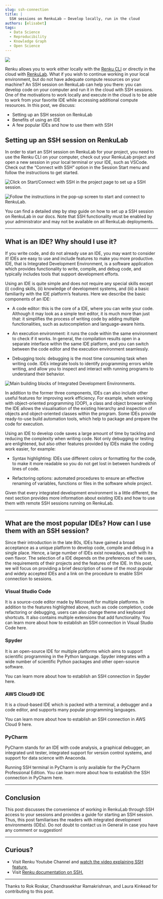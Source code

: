 ```yaml
---
slug: ssh-connection
title: |
  SSH sessions on RenkuLab — Develop locally, run in the cloud
authors: [elisabet]
tags:
  - Data Science
  - Reproducibility
  - Knowledge Graph
  - Open Science
---
```


![](./image_1.png)

Renku allows you to work either locally with the [Renku CLI](https://renku.readthedocs.io/en/latest/how-to-guides/own_machine/index.html) or directly in the cloud with [RenkuLab](https://renkulab.io). What if you wish to continue working in your local environment, but do not have adequate compute resources on your machine? An SSH session on RenkuLab can help you there: you can develop code on your computer and run it in the cloud with SSH sessions. One of the motivations to work locally and execute in the cloud is to be able to work from your favorite IDE while accessing additional compute resources. In this post, we discuss:
* Setting up an SSH session on RenkuLab
* Benefits of using an IDE
* A few popular IDEs and how to use them with SSH

<!-- truncate -->

## Setting up an SSH session on RenkuLab
In order to start an SSH session on RenkuLab for your project, you need to use the Renku CLI on your computer, check out your RenkuLab project and open a new session in your local terminal or your IDE, such as VSCode. Check out the “Connect with SSH” option in the Session Start menu and follow the instructions to get started.


![Click on Start/Connect with SSH in the project page to set up a SSH session.](./image_2.png)


![Follow the instructions in the pop-up screen to start and connect to RenkuLab.](./image_3.png)

You can find a detailed step by step guide on how to set up a SSH session on RenkuLab in our docs. Note that SSH functionality must be enabled by your administrator and may not be available on all RenkuLab deployments.

---

## What is an IDE? Why should I use it?

If you write code, and do not already use an IDE, you may want to consider it! IDEs are easy to use and include features to make you more productive.
IDE, that is Integrated Development Environment, is a software application which provides functionality to write, compile, and debug code, and typically includes tools that support development efforts.

Using an IDE is quite simple and does not require any special skills except (i) coding skills, (ii) knowledge of development systems, and (iii) a basic familiarity with the IDE platform’s features. Here we describe the basic components of an IDE:
* A code editor: this is the core of a IDE, where you can write your code. Although it may look as a simple text editor, it is much more than just that: it simplifies the process of writing code by adding multiple functionalities, such as autocompletion and language-aware hints.

* An execution environment: it runs the code within the same environment to check if it works. In general, the compilation results open in a separate interface within the same IDE platform, and you can switch between the code editor and the execution environment seamlessly.

* Debugging tools: debugging is the most time consuming task when writing code. IDEs integrate tools to identify programming errors while writing, and allow you to inspect and interact with running programs to understand their behavior.

![Main building blocks of Integrated Development Environments.](./image_4.png)

In addition to the former three components, IDEs can also include other useful features for improving work efficiency. For example, when working with object-oriented programming (OOP), a class and object browser within the IDE allows the visualisation of the existing hierarchy and inspection of objects and object-oriented classes within the program. Some IDEs provide ready-to-use build automation tools, which help to package and prepare the code for execution.

Using an IDE to develop code saves a large amount of time by tackling and reducing the complexity when writing code. Not only debugging or testing are enlightened, but also other features provided by IDEs make the coding work easier, for example:

* Syntax highlighting: IDEs use different colors or formatting for the code, to make it more readable so you do not get lost in between hundreds of lines of code.

* Refactoring options: automated procedures to ensure an effective renaming of variables, functions or files in the software whole project.

Given that every integrated development environment is a little different, the next section provides more information about existing IDEs and how to use them with remote SSH sessions running on RenkuLab.


---

## What are the most popular IDEs? How can I use them with an SSH session?

Since their introduction in the late 80s, IDEs have gained a broad acceptance as a unique platform to develop code, compile and debug in a single place. Hence, a large number of IDEs exist nowadays, each with its own flavor. The selection of a IDE depends on the preferences of the users, the requirements of their projects and the features of the IDE. In this post, we will focus on providing a brief description of some of the most popular and widely accepted IDEs and a link on the procedure to enable SSH connection to sessions.

### Visual Studio Code

It is a source-code editor made by Microsoft for multiple platforms. In addition to the features highlighted above, such as code completion, code refactoring or debugging, users can also change theme and keyboard shortcuts. It also contains multiple extensions that add functionality. You can learn more about how to establish an SSH connection in Visual Studio Code here.

### Spyder

It is an open-source IDE for multiple platforms which aims to support scientific programming in the Python language. Spyder integrates with a wide number of scientific Python packages and other open-source software.

You can learn more about how to establish an SSH connection in Spyder here.

### AWS Cloud9 IDE

It is a cloud-based IDE which is packed with a terminal, a debugger and a code editor, and supports many popular programming languages.

You can learn more about how to establish an SSH connection in AWS Cloud 9 here.

### PyCharm
PyCharm stands for an IDE with code analysis, a graphical debugger, an integrated unit tester, integrated support for version control systems, and support for data science with Anaconda.

Running SSH terminal in PyCharm is only available for the PyCharm Professional Edition. You can learn more about how to establish the SSH connection in PyCharm here.

---

## Conclusion

This post discusses the convenience of working in RenkuLab through SSH access to your sessions and provides a guide for starting an SSH session. Thus, this post familiarises the readers with integrated development environments (IDEs). Do not doubt to contact us in General in case you have any comment or suggestion!

---

## Curious?

* Visit Renku Youtube Channel and [watch the video explaining SSH feature.](https://youtu.be/mVxTmPi8aBg?si=n0YNMzBah0SE2_dD)
* Visit [Renku documentation on SSH.](https://renku.readthedocs.io/en/latest/how-to-guides/renkulab/ssh-into-sessions.html)

---
Thanks to Rok Roskar, Chandrasekhar Ramakrishnan, and Laura Kinkead for contributing to this post.
